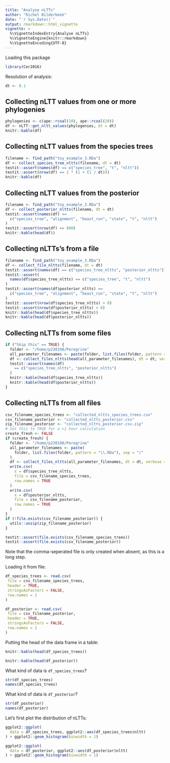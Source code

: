 ```yaml
---
title: "Analyse nLTTs"
author: "Richel Bilderbeek"
date: "`r Sys.Date()`"
output: rmarkdown::html_vignette
vignette: >
  %\VignetteIndexEntry{Analyse nLTTs}
  %\VignetteEngine{knitr::rmarkdown}
  %\VignetteEncoding{UTF-8}
---
```


Loading this package

```r
library(Cer2016)
```

Resolution of analysis:

```r
dt <- 0.1
```

## Collecting nLTT values from one or more phylogenies

```r
phylogenies <- c(ape::rcoal(10), ape::rcoal(20))
df <- nLTT::get_nltt_values(phylogenies, dt = dt)
knitr::kable(df)
```

## Collecting nLTT values from the species trees

```r
filename <- find_path("toy_example_3.RDa")
df <- collect_species_tree_nltts(filename, dt = dt)
testit::assert(names(df) == c("species_tree", "t", "nltt"))
testit::assert(nrow(df) == 2 * (1 + (1 / dt)))
knitr::kable(df)
```

## Collecting nLTT values from the posterior

```r
filename <- find_path("toy_example_3.RDa")
df <- collect_posterior_nltts(filename, dt = dt)
testit::assert(names(df) == 
  c("species_tree", "alignment", "beast_run", "state", "t", "nltt")
)
testit::assert(nrow(df) == 880)
knitr::kable(head(df))
```

## Collecting nLTTs's from a file

```r
filename <- find_path("toy_example_3.RDa")
df <- collect_file_nltts(filename, dt = dt)
testit::assert(names(df) == c("species_tree_nltts", "posterior_nltts"))
testit::assert(
  names(df$species_tree_nltts) == c("species_tree", "t", "nltt")
)
testit::assert(names(df$posterior_nltts) == 
  c("species_tree", "alignment", "beast_run", "state", "t", "nltt")
)
testit::assert(nrow(df$species_tree_nltts) > 0)
testit::assert(nrow(df$posterior_nltts) > 0)
knitr::kable(head(df$species_tree_nltts))
knitr::kable(head(df$posterior_nltts))
```

## Collecting nLTTs from some files

```r
if ("Skip this" == TRUE) {
  folder <- "/home/p230198/Peregrine"
  all_parameter_filenames <- paste(folder, list.files(folder, pattern = "\\.RDa"), sep = "/")
  df <- collect_files_nltts(head(all_parameter_filenames), dt = dt, verbose = TRUE)
  testit::assert(names(df) 
    == c("species_tree_nltts", "posterior_nltts")
  )
  knitr::kable(head(df$species_tree_nltts))
  knitr::kable(head(df$posterior_nltts))
}
```

## Collecting nLTTs from all files

```r
csv_filename_species_trees <- "collected_nltts_species_trees.csv"
csv_filename_posterior <- "collected_nltts_posterior.csv"
zip_filename_posterior <- "collected_nltts_posterior.csv.zip"
# Set this to TRUE for a >1 hour calculation
create_fresh <- FALSE 
if (create_fresh) {
  folder <- "/home/p230198/Peregrine"
  all_parameter_filenames <- paste(
    folder, list.files(folder, pattern = "\\.RDa"), sep = "/"
  )
  df <- collect_files_nltts(all_parameter_filenames, dt = dt, verbose = FALSE)
  write.csv(
    x = df$species_tree_nltts,
    file = csv_filename_species_trees,
    row.names = TRUE
  )
  write.csv(
    x = df$posterior_nltts,
    file = csv_filename_posterior,
    row.names = TRUE
  )
}
if (!file.exists(csv_filename_posterior)) {
  utils::unzip(zip_filename_posterior)
}

testit::assert(file.exists(csv_filename_species_trees))
testit::assert(file.exists(csv_filename_posterior))
```

Note that the comma-seperated file is only created when absent,
as this is a long step.

Loading it from file:

```r
df_species_trees <- read.csv(
 file = csv_filename_species_trees, 
 header = TRUE, 
 stringsAsFactors = FALSE, 
 row.names = 1
)

df_posterior <- read.csv(
 file = csv_filename_posterior, 
 header = TRUE, 
 stringsAsFactors = FALSE, 
 row.names = 1
)
```

Putting the head of the data frame in a table:

```r
knitr::kable(head(df_species_trees))
```

```r
knitr::kable(head(df_posterior))
```

What kind of data is `df_species_trees`?

```r
str(df_species_trees)
names(df_species_trees)
```

What kind of data is `df_posterior`?

```r
str(df_posterior)
names(df_posterior)
```

Let's first plot the distribution of nLTTs:

```r
ggplot2::ggplot(
  data = df_species_trees, ggplot2::aes(df_species_trees$nltt)
) + ggplot2::geom_histogram(binwidth = 1)
```

```r
ggplot2::ggplot(
  data = df_posterior, ggplot2::aes(df_posterior$nltt)
) + ggplot2::geom_histogram(binwidth = 1)
```

